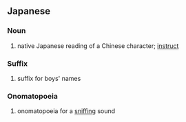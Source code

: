 {{also|ぐん}}
==Japanese==

===Noun===
{{ja-noun}}

# {{ja-def|訓}} native Japanese reading of a Chinese character; [[instruct]]

===Suffix===
{{ja-pos|suffix}}

# {{ja-def|君}} suffix for boys' names

===Onomatopoeia===
{{ja-pos|Onomatopoeia}}

# {{ja-def|くん}} onomatopoeia for a [[sniff]]ing sound